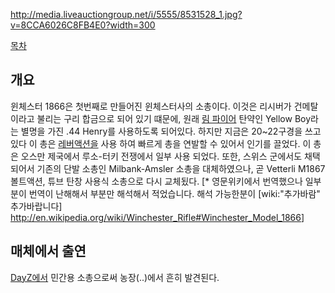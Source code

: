 http://media.liveauctiongroup.net/i/5555/8531528_1.jpg?v=8CCA6026C8FB4E0?width=300

[[목차]]

== 개요 ==
윈체스터 1866은 첫번째로 만들어진 윈체스터사의 소총이다. 이것은 리시버가 건메탈이라고 불리는 구리 합금으로 되어 있기 떄문에, 원래 [[림 파이어]] 탄약인 Yellow Boy라는 별명을 가진 .44 Henry를 사용하도록 되어있다. 하지만 지금은 20~22구경을 쓰고 있다 이 총은 [[레버액션]]을 사용 하여 빠르게 총을 연발할 수 있어서 인기를 끌었다. 이 총은 오스만 제국에서 루소-터키 전쟁에서 일부 사용 되었다. 또한, 스위스 군에서도 채택 되어서 기존의 단발 소총인 Milbank-Amsler 소총을 대체하였으나, 곧 Vetterli M1867 볼트액션, 튜브 탄창 사용식 소총으로 다시 교체됬다.
[* 영문위키에서 번역했으나 일부분이 번역이 난해해서 부분만 해석해서 적었습니다. 해석 가능한분이 [wiki:"추가바람" 추가바랍니다] http://en.wikipedia.org/wiki/Winchester_Rifle#Winchester_Model_1866]

== 매체에서 출연 ==
[[DayZ]]에서 민간용 소총으로써 농장(..)에서 흔히 발견된다.

